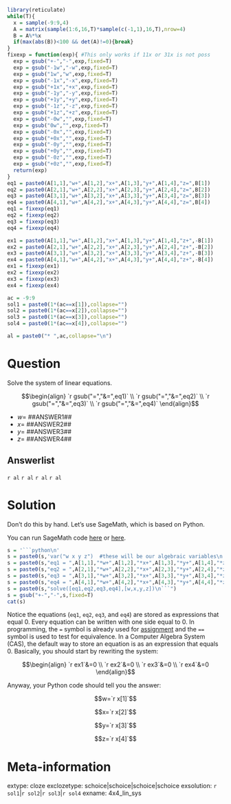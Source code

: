 ```r
library(reticulate)
while(T){
  x = sample(-9:9,4)
  A = matrix(sample(1:6,16,T)*sample(c(-1,1),16,T),nrow=4)
  B = A%*%x
  if(max(abs(B))<100 && det(A)!=0){break}
}
fixexp = function(exp){ #This only works if 11x or 31x is not poss
  exp = gsub("+-","-",exp,fixed=T)
  exp = gsub("-1w","-w",exp,fixed=T)
  exp = gsub("1w","w",exp,fixed=T)
  exp = gsub("-1x","-x",exp,fixed=T)
  exp = gsub("+1x","+x",exp,fixed=T)
  exp = gsub("-1y","-y",exp,fixed=T)
  exp = gsub("+1y","+y",exp,fixed=T)
  exp = gsub("-1z","-z",exp,fixed=T)
  exp = gsub("+1z","+z",exp,fixed=T)
  exp = gsub("-0w","",exp,fixed=T)
  exp = gsub("0w","",exp,fixed=T)
  exp = gsub("-0x","",exp,fixed=T)
  exp = gsub("+0x","",exp,fixed=T)
  exp = gsub("-0y","",exp,fixed=T)
  exp = gsub("+0y","",exp,fixed=T)
  exp = gsub("-0z","",exp,fixed=T)
  exp = gsub("+0z","",exp,fixed=T)
  return(exp)
}
eq1 = paste0(A[1,1],"w+",A[1,2],"x+",A[1,3],"y+",A[1,4],"z=",B[1])
eq2 = paste0(A[2,1],"w+",A[2,2],"x+",A[2,3],"y+",A[2,4],"z=",B[2])
eq3 = paste0(A[3,1],"w+",A[3,2],"x+",A[3,3],"y+",A[3,4],"z=",B[3])
eq4 = paste0(A[4,1],"w+",A[4,2],"x+",A[4,3],"y+",A[4,4],"z=",B[4])
eq1 = fixexp(eq1)
eq2 = fixexp(eq2)
eq3 = fixexp(eq3)
eq4 = fixexp(eq4)

ex1 = paste0(A[1,1],"w+",A[1,2],"x+",A[1,3],"y+",A[1,4],"z+",-B[1])
ex2 = paste0(A[2,1],"w+",A[2,2],"x+",A[2,3],"y+",A[2,4],"z+",-B[2])
ex3 = paste0(A[3,1],"w+",A[3,2],"x+",A[3,3],"y+",A[3,4],"z+",-B[3])
ex4 = paste0(A[4,1],"w+",A[4,2],"x+",A[4,3],"y+",A[4,4],"z+",-B[4])
ex1 = fixexp(ex1)
ex2 = fixexp(ex2)
ex3 = fixexp(ex3)
ex4 = fixexp(ex4)

ac = -9:9
sol1 = paste0(1*(ac==x[1]),collapse="")
sol2 = paste0(1*(ac==x[2]),collapse="")
sol3 = paste0(1*(ac==x[3]),collapse="")
sol4 = paste0(1*(ac==x[4]),collapse="")

al = paste0("* ",ac,collapse="\n")

```

Question
========

Solve the system of linear equations.

$$\begin{align}
`r gsub("=","&=",eq1)` \\
`r gsub("=","&=",eq2)` \\
`r gsub("=","&=",eq3)` \\
`r gsub("=","&=",eq4)` 
\end{align}$$

* $w=$ ##ANSWER1##
* $x=$ ##ANSWER2##
* $y=$ ##ANSWER3##
* $z=$ ##ANSWER4##

Answerlist
--------

`r al`
`r al`
`r al`
`r al`



Solution
========

Don't do this by hand. Let's use SageMath, which is based on Python.

You can run SageMath code [here](https://chadworley.github.io/sage.html) or [here](https://sagecell.sagemath.org/).


```r
s = '```python\n'
s = paste0(s,'var("w x y z")  #these will be our algebraic variables\n')
s = paste0(s,"eq1 = ",A[1,1],"*w+",A[1,2],"*x+",A[1,3],"*y+",A[1,4],"*z==",B[1],"\n")
s = paste0(s,"eq2 = ",A[2,1],"*w+",A[2,2],"*x+",A[2,3],"*y+",A[2,4],"*z==",B[2],"\n")
s = paste0(s,"eq3 = ",A[3,1],"*w+",A[3,2],"*x+",A[3,3],"*y+",A[3,4],"*z==",B[3],"\n")
s = paste0(s,"eq4 = ",A[4,1],"*w+",A[4,2],"*x+",A[4,3],"*y+",A[4,4],"*z==",B[4],"\n")
s = paste0(s,"solve([eq1,eq2,eq3,eq4],[w,x,y,z])\n```")
s = gsub("+-","-",s,fixed=T)
cat(s)
```

Notice the equations (`eq1`, `eq2`, `eq3`, and `eq4`) are stored as expressions that equal 0. Every equation can be written with one side equal to 0. In programming, the `=` symbol is already used for [assignment](https://cs.stanford.edu/people/nick/py/python-var.html) and the `==` symbol is used to test for equivalence. In a Computer Algebra System (CAS), the default way to store an equation is as an expression that equals 0. Basically, you should start by rewriting the system:

$$\begin{align}
`r ex1`&=0 \\
`r ex2`&=0 \\
`r ex3`&=0 \\
`r ex4`&=0
\end{align}$$

Anyway, your Python code should tell you the answer:


$$w=`r x[1]`$$

$$x=`r x[2]`$$

$$y=`r x[3]`$$

$$z=`r x[4]`$$


Meta-information
============
extype: cloze
exclozetype: schoice|schoice|schoice|schoice
exsolution: `r sol1`|`r sol2`|`r sol3`|`r sol4`
exname: 4x4_lin_sys